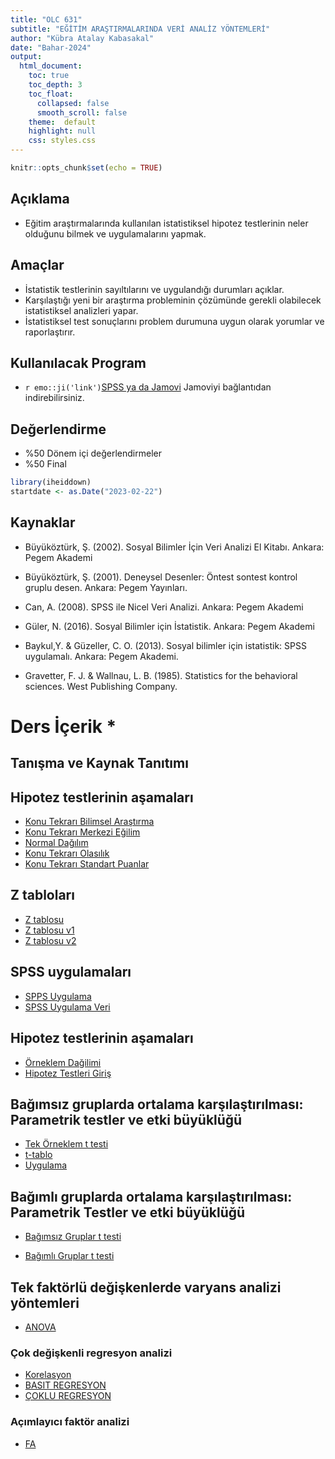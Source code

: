 ```yaml
---
title: "OLC 631" 
subtitle: "EĞİTİM ARAŞTIRMALARINDA VERİ ANALİZ YÖNTEMLERİ"
author: "Kübra Atalay Kabasakal"
date: "Bahar-2024"
output: 
  html_document:
    toc: true
    toc_depth: 3
    toc_float: 
      collapsed: false
      smooth_scroll: false
    theme:  default
    highlight: null
    css: styles.css
---
```


```r
knitr::opts_chunk$set(echo = TRUE)
```

  
## Açıklama

- Eğitim araştırmalarında kullanılan istatistiksel hipotez testlerinin neler olduğunu bilmek ve uygulamalarını yapmak. 
  

## Amaçlar

- İstatistik testlerinin sayıltılarını ve uygulandığı durumları açıklar. 
- Karşılaştığı yeni bir araştırma probleminin çözümünde gerekli olabilecek istatistiksel analizleri yapar. 
- İstatistiksel test sonuçlarını problem durumuna uygun olarak yorumlar ve raporlaştırır.

## Kullanılacak Program

- `r emo::ji('link')`[SPSS ya da Jamovi](https://www.jamovi.org/download.html) Jamoviyi bağlantıdan indirebilirsiniz.


## Değerlendirme

- %50 Dönem içi değerlendirmeler
- %50 Final

```r
library(iheiddown)
startdate <- as.Date("2023-02-22")
```

## Kaynaklar

- Büyüköztürk, Ş. (2002). Sosyal Bilimler İçin Veri Analizi El Kitabı. Ankara: Pegem Akademi

-	Büyüköztürk, Ş. (2001). Deneysel Desenler: Öntest sontest kontrol gruplu desen. Ankara: Pegem Yayınları.

- Can, A. (2008). SPSS ile Nicel Veri Analizi. Ankara: Pegem Akademi

- Güler, N. (2016). Sosyal Bilimler için İstatistik. Ankara: Pegem Akademi

-	 Baykul,Y. & Güzeller, C. O. (2013). Sosyal bilimler için istatistik: SPSS uygulamalı. Ankara: Pegem Akademi.

- 	Gravetter, F. J. & Wallnau, L. B. (1985). Statistics for the behavioral sciences. West Publishing Company.

# Ders İçerik *
##  Tanışma ve Kaynak Tanıtımı 



##  Hipotez testlerinin aşamaları

-  [Konu Tekrarı Bilimsel Araştırma ](01_BilimselArastimaGiris.pdf)
-  [Konu Tekrarı Merkezi Eğilim ](02_VerininTanimlanmasi.pdf)
-  [Normal Dağılım](03_NormalD.pdf)
-  [Konu Tekrarı Olasılık](03_Olasilik.pdf)
-  [Konu Tekrarı Standart Puanlar](03_StandartPuanlar.pdf)

## Z tabloları

- [Z tablosu](z.pdf)
- [Z tablosu v1 ](https://davidmlane.com/hyperstat/z_table.html)
- [Z tablosu v2](https://www.calculator.net/z-score-calculator.html?c1raw=80&c1mean=60&c1sd=10&calctype=zscore&x=Calculate)

## SPSS uygulamaları

- [SPPS Uygulama](SPSS_Giris.docx)
- [SPSS Uygulama Veri](SPSS_Giris.sav)

##  Hipotez testlerinin aşamaları

- [Örneklem Dağilimi](03_OrneklemDagilimi.pdf)
- [Hipotez Testleri Giriş](HipotezTestineGiris.pdf) 



##  Bağımsız gruplarda ortalama karşılaştırılması: Parametrik testler ve etki büyüklüğü 

- [Tek Örneklem t testi](TekOrnelemttest.pdf)
- [t-tablo](t-tablo.pdf)
- [Uygulama](TekOrneklem.omv)

## Bağımlı gruplarda ortalama karşılaştırılması: Parametrik Testler ve etki büyüklüğü

- [Bağımsız Gruplar t testi](BagimliGruplarTtest.pdf)

- [Bağımlı Gruplar t testi](BagimsizGruplar_t_test.pdf)

##  Tek faktörlü değişkenlerde varyans analizi yöntemleri
- [ANOVA](ANOVA.pdf)



### Çok değişkenli regresyon analizi

 
- [Korelasyon](KORELASYON.pdf)
- [BASIT REGRESYON](BASIT REGRESYON.pdf)
- [ÇOKLU REGRESYON](Regresyon_II.pdf)

###   Açımlayıcı faktör analizi

- [FA](FACTOR PROGRAMI.pdf)





